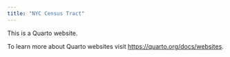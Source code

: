 ```yaml
---
title: "NYC Census Tract"
---
```


This is a Quarto website.

To learn more about Quarto websites visit <https://quarto.org/docs/websites>.
